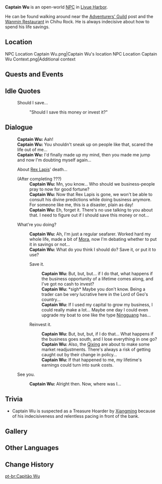 {{Character Infobox
|type             = Open-World NPC
|image            = NPC Captain Wu.png
|region           = Liyue
|location         = Liyue
}}
'''Captain Wu''' {{Lang|zh=吴船长|zh_rm=Wú-chuánzhǎng}} is an open-world [[NPC]] in [[Liyue Harbor]].

He can be found walking around near the [[Adventurers' Guild]] post and the [[Wanmin Restaurant]] in Chihu Rock. He is always indecisive about how to spend his life savings.

==Location==
<gallery>
NPC Location Captain Wu.png|Captain Wu's location
NPC Location Captain Wu Context.png|Additional context
</gallery>
<!--
==Profile==
===Appearance===
-->
==Quests and Events==
{{Quests and Events}}

==Idle Quotes==
{{Dialogue Start}}
: {{DIcon|Idle}} Should I save...
:: {{A|VO Captain Wu 01.ogg}} "Should I save this money or invest it?"
{{Dialogue End}}

==Dialogue==
{{Stub Dialogue|Unlock condition for "About Rex Lapis' death..." branch}}
{{Dialogue Start}}
:'''Captain Wu:''' Aah!
:'''Captain Wu:''' You shouldn't sneak up on people like that, scared the life out of me...
:'''Captain Wu:''' I'd finally made up my mind, then you made me jump and now I'm doubting myself again...
:{{DIcon}} About [[Rex Lapis]]' death...
:;(After completing ???)
::'''Captain Wu:''' Mn, you know... Who should we business-people pray to now for good fortune?
::'''Captain Wu:''' Now that Rex Lapis is gone, we won't be able to consult his divine predictions while doing business anymore. For someone like me, this is a disaster, plain as day!
::'''Captain Wu:''' Eh, forget it. There's no use talking to you about that. I need to figure out if I should save this money or not...
:{{DIcon}} What're you doing?
::'''Captain Wu:''' Ah, I'm just a regular seafarer. Worked hard my whole life, made a bit of [[Mora]], now I'm debating whether to put it in savings or not...
::'''Captain Wu:''' What do you think I should do? Save it, or put it to use?
::{{DIcon}} Save it.
:::'''Captain Wu:''' But, but, but... if I do that, what happens if the business opportunity of a lifetime comes along, and I've got no cash to invest?
:::'''Captain Wu:''' *sigh* Maybe you don't know. Being a trader can be very lucrative here in the Lord of Geo's country...
:::'''Captain Wu:''' If I used my capital to grow my business, I could really make a lot... Maybe one day I could even upgrade my boat to one like the type [[Ningguang]] has...
::{{DIcon}} Reinvest it.
:::'''Captain Wu:''' But, but, but, if I do that... What happens if the business goes south, and I lose everything in one go?
:::'''Captain Wu:''' Also, the [[Qixing]] are about to make some market readjustments. There's always a risk of getting caught out by their change in policy...
:::'''Captain Wu:''' If that happened to me, my lifetime's earnings could turn into sunk costs.
:{{DIcon}} See you.
::'''Captain Wu:''' Alright then. Now, where was I...
{{Dialogue End}}

==Trivia==
* Captain Wu is suspected as a Treasure Hoarder by [[Xiangming]] because of his indecisiveness and relentless pacing in front of the bank.

==Gallery==
{{Files by Character Gallery|Captain Wu Gallery Files}}

==Other Languages==
{{Other Languages
|default_hidden = 1
|en      = Captain Wu
|zhs     = 吴船长
|zhs_rm  = Wú-chuánzhǎng
|zht     = 吳船長
|zht_rm  = Wú-chuánzhǎng
|ja      = 呉船長
|ja_rm   = Go-senchou{{Assumed}}
|ko      = {{tt|오|吳}} {{tt|선장|船長}}
|es      = Capitán Wu
|fr      = Capitaine Wu
|ru      = Капитан У
|th      = Captain Wu
|vi      = {{tt|Thuyền Trưởng|船長}} Wu
|de      = Kapitän Wu
|id      = Kapten Wu
|pt      = Capitão Wu
|tr      = Kaptan Wu
|it      = Capitan Wu
}}

==Change History==
{{Change History|1.0}}

[[pt-br:Capitão Wu]]
